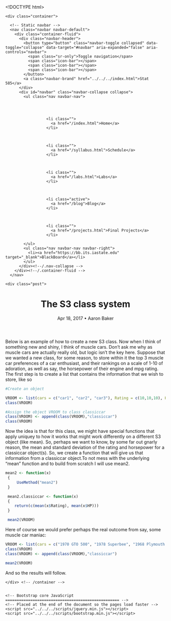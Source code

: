 <!DOCTYPE html>
<html lang="en">
  <head>
    <meta charset="utf-8">
    <meta name="description" content="Data Technologies for Statistics at Iowa State University.">
    <meta name="author" content="Heike Hofmann <hofmann@iastate.edu>">
    <!-- By The original uploader was Dick107 at English Wikipedia [GFDL (http://www.gnu.org/copyleft/fdl.html) or CC-BY-SA-3.0 (http://creativecommons.org/licenses/by-sa/3.0/)], via Wikimedia Commons https://commons.wikimedia.org/wiki/File%3APunch-card-5081.jpg-->

    <title>Stat 585</title>

    <!-- Bootstrap core CSS -->
    <link href="../../../css/bootstrap.min.css" rel="stylesheet">
    <link href="../../../css/extra.css" rel="stylesheet">

  </head>

  <body>

    <div class="container">

      <!-- Static navbar -->
      <nav class="navbar navbar-default">
        <div class="container-fluid">
          <div class="navbar-header">
            <button type="button" class="navbar-toggle collapsed" data-toggle="collapse" data-target="#navbar" aria-expanded="false" aria-controls="navbar">
              <span class="sr-only">Toggle navigation</span>
              <span class="icon-bar"></span>
              <span class="icon-bar"></span>
              <span class="icon-bar"></span>
            </button>
            <a class="navbar-brand" href="../../../index.html">Stat 585</a>
          </div>
          <div id="navbar" class="navbar-collapse collapse">
            <ul class="nav navbar-nav">
              
              
      				  
      				  
      				  <li class="">
      					<a href="/index.html">Home</a>
      				  </li>
      				
      				  
      				  
      				  <li class="">
      					<a href="/syllabus.html">Schedule</a>
      				  </li>
      				
      				  
      				  
      				  <li class="">
      					<a href="/labs.html">Labs</a>
      				  </li>
      				
      				  
      				  
      				  <li class="active">
      					<a href="/blog">Blog</a>
      				  </li>
      				
      				  
      				  
      				  <li class="">
      					<a href="/projects.html">Final Projects</a>
      				  </li>
      				
            </ul>
            <ul class="nav navbar-nav navbar-right">
              <li><a href="https://bb.its.iastate.edu" target="_blank">BlackBoard</a></li>
            </ul>
          </div><!--/.nav-collapse -->
        </div><!--/.container-fluid -->
      </nav>

    <div class="post">

  <header class="post-header">
    <h1 class="post-title">The S3 class system</h1>
    <p class="post-meta">Apr 18, 2017 • Aaron Baker</p>
  </header>

  <article class="post-content">
    Below is an example of how to create a new S3 class. Now when I think of something new and shiny, I think of muscle cars. Don't ask me why as muscle cars are actually really old, but logic isn't the key here. Suppose that we wanted a new class, for some reason, to store within it the top 3 muscle car preferences of a car enthusiast, and their rankings on a scale of 1-10 of adoration, as well as say, the horsepower of their engine and mpg rating. The first step is to create a list that contains the information that we wish to store, like so
```r
#Create an object

VROOM <- list(cars = c("car1", "car2", "car3"), Rating = c(10,10,10), HP = c(-999,-999,-999), MPG = c(-999,-999,-999))
class(VROOM)

#Assign the object VROOM to class classiccar
class(VROOM) <- append(class(VROOM),"classiccar")
class(VROOM)
```
Now the idea is that for this class, we might have special functions that apply uniquey to how it works that might work differently on a different S3 object (like mean). So, perhaps we want to know, by some far out gnarly reason, the mean and standard deviation of the rating and horsepower for a classiccar object(s). So, we create a function that will give us that information from a classiccar object.To not mess with the underlying "mean" function and to build from scratch I will use mean2.

```r
mean2 <- function(x)
 {
     UseMethod("mean2")
 }

 mean2.classiccar <- function(x)
 {
    return(c(mean(x$Rating), mean(x$HP)))
 }

 mean2(VROOM)

```

Here of course we would prefer perhaps the real outcome from say, some muscle car maniac:

```r
VROOM <- list(cars = c("1970 GTO 500", "1978 Superbee", "1968 Plymouth Road Runner"), Rating = c(10,9.8,9), HP = c(543,480,530), MPG = c(10.5,9.8,9))
class(VROOM)
class(VROOM) <- append(class(VROOM),"classiccar")

mean2(VROOM)
```

And so the results will follow.

  </article>

</div>

      
    </div> <!-- /container -->


    <!-- Bootstrap core JavaScript
    ================================================== -->
    <!-- Placed at the end of the document so the pages load faster -->
    <script src="../../../scripts/jquery.min.js"></script>
    <script src="../../../scripts/bootstrap.min.js"></script>
  </body>
</html>
